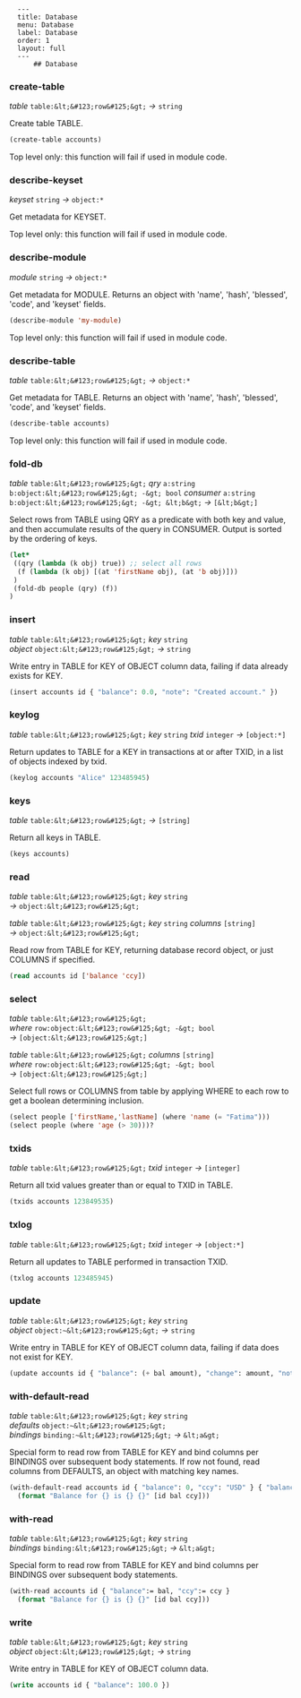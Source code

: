       ---
      title: Database
      menu: Database
      label: Database
      order: 1
      layout: full
      ---
          ## Database

### create-table

_table_&nbsp;`table:&lt;&#123;row&#125;&gt;` _&rarr;_&nbsp;`string`

Create table TABLE.

```lisp
(create-table accounts)
```

Top level only: this function will fail if used in module code.

### describe-keyset

_keyset_&nbsp;`string` _&rarr;_&nbsp;`object:*`

Get metadata for KEYSET.

Top level only: this function will fail if used in module code.

### describe-module

_module_&nbsp;`string` _&rarr;_&nbsp;`object:*`

Get metadata for MODULE. Returns an object with 'name', 'hash', 'blessed',
'code', and 'keyset' fields.

```lisp
(describe-module 'my-module)
```

Top level only: this function will fail if used in module code.

### describe-table

_table_&nbsp;`table:&lt;&#123;row&#125;&gt;` _&rarr;_&nbsp;`object:*`

Get metadata for TABLE. Returns an object with 'name', 'hash', 'blessed',
'code', and 'keyset' fields.

```lisp
(describe-table accounts)
```

Top level only: this function will fail if used in module code.

### fold-db

_table_&nbsp;`table:&lt;&#123;row&#125;&gt;`
_qry_&nbsp;`a:string b:object:&lt;&#123;row&#125;&gt; -&gt; bool`
_consumer_&nbsp;`a:string b:object:&lt;&#123;row&#125;&gt; -&gt; &lt;b&gt;`
_&rarr;_&nbsp;`[&lt;b&gt;]`

Select rows from TABLE using QRY as a predicate with both key and value, and
then accumulate results of the query in CONSUMER. Output is sorted by the
ordering of keys.

```lisp
(let*
 ((qry (lambda (k obj) true)) ;; select all rows
  (f (lambda (k obj) [(at 'firstName obj), (at 'b obj)]))
 )
 (fold-db people (qry) (f))
)
```

### insert

_table_&nbsp;`table:&lt;&#123;row&#125;&gt;` _key_&nbsp;`string`
_object_&nbsp;`object:&lt;&#123;row&#125;&gt;` _&rarr;_&nbsp;`string`

Write entry in TABLE for KEY of OBJECT column data, failing if data already
exists for KEY.

```lisp
(insert accounts id { "balance": 0.0, "note": "Created account." })
```

### keylog

_table_&nbsp;`table:&lt;&#123;row&#125;&gt;` _key_&nbsp;`string`
_txid_&nbsp;`integer` _&rarr;_&nbsp;`[object:*]`

Return updates to TABLE for a KEY in transactions at or after TXID, in a list of
objects indexed by txid.

```lisp
(keylog accounts "Alice" 123485945)
```

### keys

_table_&nbsp;`table:&lt;&#123;row&#125;&gt;` _&rarr;_&nbsp;`[string]`

Return all keys in TABLE.

```lisp
(keys accounts)
```

### read

_table_&nbsp;`table:&lt;&#123;row&#125;&gt;` _key_&nbsp;`string`
_&rarr;_&nbsp;`object:&lt;&#123;row&#125;&gt;`

_table_&nbsp;`table:&lt;&#123;row&#125;&gt;` _key_&nbsp;`string`
_columns_&nbsp;`[string]` _&rarr;_&nbsp;`object:&lt;&#123;row&#125;&gt;`

Read row from TABLE for KEY, returning database record object, or just COLUMNS
if specified.

```lisp
(read accounts id ['balance 'ccy])
```

### select

_table_&nbsp;`table:&lt;&#123;row&#125;&gt;`
_where_&nbsp;`row:object:&lt;&#123;row&#125;&gt; -&gt; bool`
_&rarr;_&nbsp;`[object:&lt;&#123;row&#125;&gt;]`

_table_&nbsp;`table:&lt;&#123;row&#125;&gt;` _columns_&nbsp;`[string]`
_where_&nbsp;`row:object:&lt;&#123;row&#125;&gt; -&gt; bool`
_&rarr;_&nbsp;`[object:&lt;&#123;row&#125;&gt;]`

Select full rows or COLUMNS from table by applying WHERE to each row to get a
boolean determining inclusion.

```lisp
(select people ['firstName,'lastName] (where 'name (= "Fatima")))
(select people (where 'age (> 30)))?
```

### txids

_table_&nbsp;`table:&lt;&#123;row&#125;&gt;` _txid_&nbsp;`integer`
_&rarr;_&nbsp;`[integer]`

Return all txid values greater than or equal to TXID in TABLE.

```lisp
(txids accounts 123849535)
```

### txlog

_table_&nbsp;`table:&lt;&#123;row&#125;&gt;` _txid_&nbsp;`integer`
_&rarr;_&nbsp;`[object:*]`

Return all updates to TABLE performed in transaction TXID.

```lisp
(txlog accounts 123485945)
```

### update

_table_&nbsp;`table:&lt;&#123;row&#125;&gt;` _key_&nbsp;`string`
_object_&nbsp;`object:~&lt;&#123;row&#125;&gt;` _&rarr;_&nbsp;`string`

Write entry in TABLE for KEY of OBJECT column data, failing if data does not
exist for KEY.

```lisp
(update accounts id { "balance": (+ bal amount), "change": amount, "note": "credit" })
```

### with-default-read

_table_&nbsp;`table:&lt;&#123;row&#125;&gt;` _key_&nbsp;`string`
_defaults_&nbsp;`object:~&lt;&#123;row&#125;&gt;`
_bindings_&nbsp;`binding:~&lt;&#123;row&#125;&gt;` _&rarr;_&nbsp;`&lt;a&gt;`

Special form to read row from TABLE for KEY and bind columns per BINDINGS over
subsequent body statements. If row not found, read columns from DEFAULTS, an
object with matching key names.

```lisp
(with-default-read accounts id { "balance": 0, "ccy": "USD" } { "balance":= bal, "ccy":= ccy }
  (format "Balance for {} is {} {}" [id bal ccy]))
```

### with-read

_table_&nbsp;`table:&lt;&#123;row&#125;&gt;` _key_&nbsp;`string`
_bindings_&nbsp;`binding:&lt;&#123;row&#125;&gt;` _&rarr;_&nbsp;`&lt;a&gt;`

Special form to read row from TABLE for KEY and bind columns per BINDINGS over
subsequent body statements.

```lisp
(with-read accounts id { "balance":= bal, "ccy":= ccy }
  (format "Balance for {} is {} {}" [id bal ccy]))
```

### write

_table_&nbsp;`table:&lt;&#123;row&#125;&gt;` _key_&nbsp;`string`
_object_&nbsp;`object:&lt;&#123;row&#125;&gt;` _&rarr;_&nbsp;`string`

Write entry in TABLE for KEY of OBJECT column data.

```lisp
(write accounts id { "balance": 100.0 })
```
